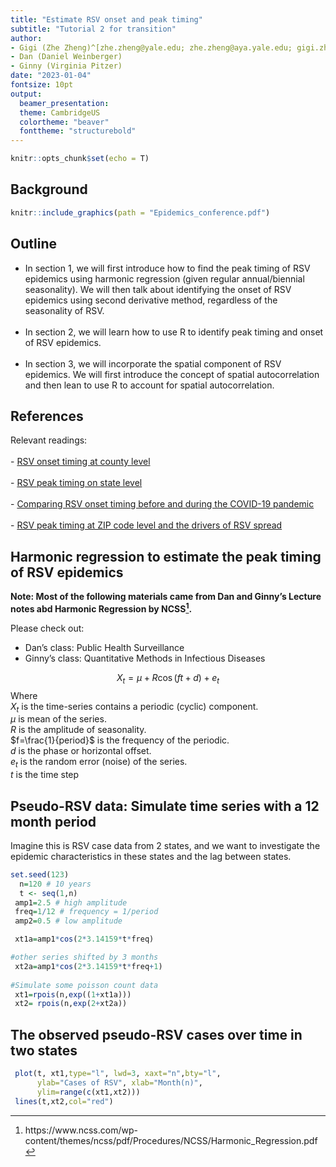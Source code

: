 ```yaml
---
title: "Estimate RSV onset and peak timing"
subtitle: "Tutorial 2 for transition"
author: 
- Gigi (Zhe Zheng)^[zhe.zheng@yale.edu; zhe.zheng@aya.yale.edu; gigi.zhe.zheng@gmail.com]
- Dan (Daniel Weinberger) 
- Ginny (Virginia Pitzer)
date: "2023-01-04"
fontsize: 10pt
output: 
  beamer_presentation:
  theme: CambridgeUS
  colortheme: "beaver"
  fonttheme: "structurebold"
---
```


```r
knitr::opts_chunk$set(echo = T)
```

## Background 

```r
knitr::include_graphics(path = "Epidemics_conference.pdf")
```

## Outline

- In section 1, we will first introduce how to find the peak timing of RSV epidemics using harmonic regression (given regular annual/biennial seasonality). We will then talk about identifying the onset of RSV epidemics using second derivative method, regardless of the seasonality of RSV.
\
\
- In section 2, we will learn how to use R to identify peak timing and onset of RSV epidemics.
\
\
- In section 3, we will incorporate the spatial component of RSV epidemics. We will first introduce the concept of spatial autocorrelation and then lean to use R to account for spatial autocorrelation.

## References

Relevant readings:
\
\
- [RSV onset timing at county level](https://doi.org/10.1093/cid/civ331)
\
\
- [RSV peak timing on state level](https://doi.org/10.1371/journal.ppat.1004591)
\
\
- [Comparing RSV onset timing before and during the COVID-19 pandemic](https://doi.org/10.1111/irv.12965)
\
\
- [RSV peak timing at ZIP code level and the drivers of RSV spread](https://doi.org/10.1126/sciadv.abd6421)

## Harmonic regression to estimate the peak timing of RSV epidemics

**Note: Most of the following materials came from Dan and Ginny's Lecture notes abd Harmonic Regression by NCSS^[https://www.ncss.com/wp-content/themes/ncss/pdf/Procedures/NCSS/Harmonic_Regression.pdf].**

Please check out:

-  Dan's class: Public Health Surveillance 
\
-  Ginny's class: Quantitative Methods in Infectious Diseases

$$X_t=\mu+R\cos(ft+d)+e_t$$
Where 
\
$X_t$ is the time-series contains a periodic (cyclic) component.
\
$\mu$ is mean of the series.
\
$R$ is the amplitude of seasonality.
\
$f=\frac{1}{period}$ is the frequency of the periodic.
\
$d$ is the phase or horizontal offset.
\
$e_t$ is the random error (noise) of the series.
\
$t$ is the time step

## Pseudo-RSV data: Simulate time series with a 12 month period
Imagine this is RSV case data from 2 states, and we want to investigate the
epidemic characteristics in these states and the lag between states.

```r
set.seed(123)
  n=120 # 10 years
  t <- seq(1,n)
 amp1=2.5 # high amplitude
 freq=1/12 # frequency = 1/period
 amp2=0.5 # low amplitude

 xt1a=amp1*cos(2*3.14159*t*freq)

#other series shifted by 3 months
 xt2a=amp1*cos(2*3.14159*t*freq+1)
 
#Simulate some poisson count data
 xt1=rpois(n,exp((1+xt1a)))
 xt2= rpois(n,exp(2+xt2a))
```

## The observed pseudo-RSV cases over time in two states

```r
 plot(t, xt1,type="l", lwd=3, xaxt="n",bty="l",
      ylab="Cases of RSV", xlab="Month(n)", 
      ylim=range(c(xt1,xt2)))
 lines(t,xt2,col="red")
```

